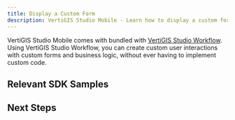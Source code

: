 ```yaml
---
title: Display a Custom Form
description: VertiGIS Studio Mobile - Learn how to display a custom form
---
```



VertiGIS Studio Mobile comes with bundled with [VertiGIS Studio Workflow](https://www.geocortex.com/products/geocortex-workflow/). Using VertiGIS Studio Workflow, you can create custom user interactions with custom forms and business logic, without ever having to implement custom code.

## Relevant SDK Samples

<RelevantWorkflowSamples />

## Next Steps

<UseCaseContainer>
    <UseCaseCard
        title="Add a Workflow to a VertiGIS Studio Mobile Application"
        description="Learn how to add a workflow to a VertiGIS Studio Mobile Application"
        link="https://docs.geocortex.com/mobileviewer/latest/admin-help/Default.htm#gmv/designer/add-a-workflow-to-an-app.htm"
    />
    <UseCaseCard
        title="Build a Custom Form"
        description="Learn how to build a custom form with VertiGIS Studio Workflow"
        link="https://docs.geocortex.com/workflow/latest/help/Default.htm#wf5/help/forms.htm"
    />
</UseCaseContainer>
